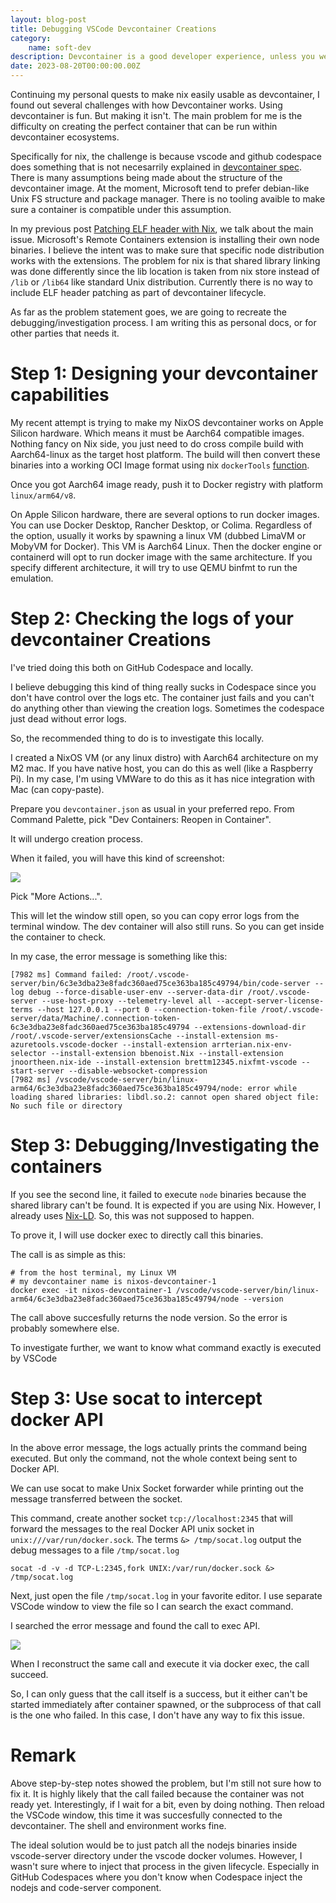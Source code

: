 ```yaml
---
layout: blog-post
title: Debugging VSCode Devcontainer Creations
category:
    name: soft-dev
description: Devcontainer is a good developer experience, unless you were the one who had to make the Devcontainer
date: 2023-08-20T00:00:00.00Z
---
```


Continuing my personal quests to make nix easily usable as devcontainer, I found out several challenges with how Devcontainer works.
Using devcontainer is fun. But making it isn't.
The main problem for me is the difficulty on creating the perfect container that can be run within devcontainer ecosystems.

Specifically for nix, the challenge is because vscode and github codespace does something that is not necesarrily explained in [devcontainer spec](https://containers.dev/implementors/reference/).
There is many assumptions being made about the structure of the devcontainer image.
At the moment, Microsoft tend to prefer debian-like Unix FS structure and package manager.
There is no tooling avaible to make sure a container is compatible under this assumption.

In my previous post [Patching ELF header with Nix](../2022--11--20--00--patching-elf-header-with-nix/), we talk about 
the main issue. Microsoft's Remote Containers extension is installing their own node binaries. 
I believe the intent was to make sure that specific node distribution works with the extensions.
The problem for nix is that shared library linking was done differently since the lib location is taken from nix store
instead of `/lib` or `/lib64` like standard Unix distribution.
Currently there is no way to include ELF header patching as part of devcontainer lifecycle.

As far as the problem statement goes, we are going to recreate the debugging/investigation process.
I am writing this as personal docs, or for other parties that needs it.

# Step 1: Designing your devcontainer capabilities

My recent attempt is trying to make my NixOS devcontainer works on Apple Silicon hardware. Which means it must be Aarch64 compatible images.
Nothing fancy on Nix side, you just need to do cross compile build with Aarch64-linux as the target host platform.
The build will then convert these binaries into a working OCI Image format using nix `dockerTools` [function](https://nixos.org/manual/nixpkgs/stable/#sec-pkgs-dockerTools).

Once you got Aarch64 image ready, push it to Docker registry with platform `linux/arm64/v8`.

On Apple Silicon hardware, there are several options to run docker images. You can use Docker Desktop, Rancher Desktop, or Colima.
Regardless of the option, usually it works by spawning a linux VM (dubbed LimaVM or MobyVM for Docker).
This VM is Aarch64 Linux. Then the docker engine or containerd will opt to run docker image with the same architecture.
If you specify different architecture, it will try to use QEMU binfmt to run the emulation.

# Step 2: Checking the logs of your devcontainer Creations

I've tried doing this both on GitHub Codespace and locally.

I believe debugging this kind of thing really sucks in Codespace since you don't have control over the logs etc.
The container just fails and you can't do anything other than viewing the creation logs.
Sometimes the codespace just dead without error logs.

So, the recommended thing to do is to investigate this locally.

I created a NixOS VM (or any linux distro) with Aarch64 architecture on my M2 mac.
If you have native host, you can do this as well (like a Raspberry Pi).
In my case, I'm using VMWare to do this as it has nice integration with Mac (can copy-paste).

Prepare you `devcontainer.json` as usual in your preferred repo. From Command Palette, pick "Dev Containers: Reopen in Container".

It will undergo creation process.

When it failed, you will have this kind of screenshot:

![](P1.png)

Pick "More Actions...".

This will let the window still open, so you can copy error logs from the terminal window.
The dev container will also still runs. So you can get inside the container to check.

In my case, the error message is something like this:

```log
[7982 ms] Command failed: /root/.vscode-server/bin/6c3e3dba23e8fadc360aed75ce363ba185c49794/bin/code-server --log debug --force-disable-user-env --server-data-dir /root/.vscode-server --use-host-proxy --telemetry-level all --accept-server-license-terms --host 127.0.0.1 --port 0 --connection-token-file /root/.vscode-server/data/Machine/.connection-token-6c3e3dba23e8fadc360aed75ce363ba185c49794 --extensions-download-dir /root/.vscode-server/extensionsCache --install-extension ms-azuretools.vscode-docker --install-extension arrterian.nix-env-selector --install-extension bbenoist.Nix --install-extension jnoortheen.nix-ide --install-extension brettm12345.nixfmt-vscode --start-server --disable-websocket-compression
[7982 ms] /vscode/vscode-server/bin/linux-arm64/6c3e3dba23e8fadc360aed75ce363ba185c49794/node: error while loading shared libraries: libdl.so.2: cannot open shared object file: No such file or directory
```

# Step 3: Debugging/Investigating the containers

If you see the second line, it failed to execute `node` binaries because the shared library can't be found.
It is expected if you are using Nix. However, I already uses [Nix-LD](https://github.com/Mic92/nix-ld). 
So, this was not supposed to happen.

To prove it, I will use docker exec to directly call this binaries.

The call is as simple as this:

```shell
# from the host terminal, my Linux VM
# my devcontainer name is nixos-devcontainer-1
docker exec -it nixos-devcontainer-1 /vscode/vscode-server/bin/linux-arm64/6c3e3dba23e8fadc360aed75ce363ba185c49794/node --version
```

The call above succesfully returns the node version. So the error is probably somewhere else.

To investigate further, we want to know what command exactly is executed by VSCode

# Step 3: Use socat to intercept docker API

In the above error message, the logs actually prints the command being executed. But only the command, not the whole context being sent to Docker API.

We can use socat to make Unix Socket forwarder while printing out the message transferred between the socket.

This command, create another socket `tcp://localhost:2345` that will forward the messages to the real Docker API unix socket in 
`unix:///var/run/docker.sock`. The terms `&> /tmp/socat.log` output the debug messages to a file `/tmp/socat.log`

```shell
socat -d -v -d TCP-L:2345,fork UNIX:/var/run/docker.sock &> /tmp/socat.log
```

Next, just open the file `/tmp/socat.log` in your favorite editor. I use separate VSCode window to view the file so I can search the exact command.

I searched the error message and found the call to exec API.

![](P2.png)

When I reconstruct the same call and execute it via docker exec, the call succeed.

So, I can only guess that the call itself is a success, but it either can't be started immediately after container spawned,
or the subprocess of that call is the one who failed. In this case, I don't have any way to fix this issue.

# Remark

Above step-by-step notes showed the problem, but I'm still not sure how to fix it.
It is highly likely that the call failed because the container was not ready yet.
Interestingly, if I wait for a bit, even by doing nothing. Then reload the VSCode window, this time it was succesfully connected to the devcontainer.
The shell and environment works fine.

The ideal solution would be to just patch all the nodejs binaries inside vscode-server directory under the vscode docker volumes.
However, I wasn't sure where to inject that process in the given lifecycle.
Especially in GitHub Codespaces where you don't know when Codespace inject the nodejs and code-server component.